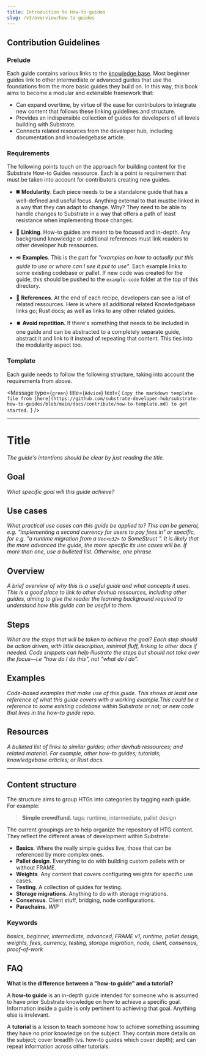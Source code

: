 ```yaml
---
title: Introduction to How-to-guides
slug: /v3/overview/how-to-guides
---
```


## Contribution Guidelines

### Prelude

Each guide contains various links to the [knowledge base](/v3/docs). Most beginner guides link to other intermediate or advanced guides that use the foundations from the more basic guides they build on. In this way, this book aims to become a modular and extensible framework that:

- Can expand overtime, by virtue of the ease for contributors to integrate new content that follows these linking guidelines and structure.
- Provides an indispensible collection of guides for developers of all levels building with Substrate.
- Connects related resources from the developer hub, including documentation and knowledgebase article.

### Requirements

The following points touch on the approach for building content for the Substrate How-to Guides ressource. Each is a point is requirement that must be taken into account for contributors creating new guides.

- :black_medium_square: **Modularity**. Each piece needs to be a standalone guide that has a well-defined and useful focus. Anything external to that mustbe linked in a way that they can adapt to change. Why? They need to be able to handle changes to Substrate in a way that offers a path of least resistance when implementing those changes.

- :link: **Linking**. How-to guides are meant to be focused and in-depth. Any background knowledge or additional references must link readers to other developer hub ressources. 

- ⏯️ **Examples**. This is the part for _"examples on how to actually put this guide to use or where can I see it put to use"_. Each example links to some existing codebase or pallet. If new code was created for the guide, this should be pushed to the `example-code` folder at the top of this directory.

- :satellite: **References.** At the end of each recipe, developers can see a list of related ressources. Here is where all additional related Knowledgebase links go; Rust docs; as well as links to any other related guides.

- ⏹️ **Avoid repetition.** If there's something that needs to be included in one guide and can be abstracted to a completely separate guide, abstract it and link to it instead of repeating that content. This ties into the modularity aspect too.

### Template 
Each guide needs to follow the following structure, taking into account the requirements from above.  

<Message 
type={`green`}
title={`Advice`}
text={ `Copy the markdown template file from [here](https://github.com/substrate-developer-hub/substrate-how-to-guides/blob/main/docs/contribute/how-to-template.md) to get started.` }
/>

---

# Title

_The guide's intentions should be clear by just reading the title._

## Goal

_What specific goal will this guide achieve?_

## Use cases

_What practical use cases can this guide be applied to? This can be general, e.g. "implementing a second currency for users to pay fees in" or specific, for e.g. "a runtime migration from a `Vec<u32>` to SomeStruct ". It is likely that the more advanced the guide, the more specific its use cases will be. If more than one, use a bulleted list. Otherwise, one phrase._

## Overview

_A brief overview of why this is a useful guide and what concepts it uses. This is a good place to link to other devhub ressources, including other guides, aiming to give the reader the learning background required to understand how this guide can be useful to them._

## Steps

_What are the steps that will be taken to achieve the goal? Each step should be action driven, with little description, minimal fluff,
linking to other docs if needed. Code snippets can help illustrate the steps but should not take over the focus&mdash;i.e "how do I do this", not "what do I do"._

## Examples

_Code-based examples that make use of this guide. This shows at least one reference of what this guide covers with a working example.This could be a reference to some existing codebase within Substrate or not; or new code that lives in the how-to guide repo._

## Resources

_A bulleted list of links to similar guides; other devhub ressources; and related material. For example, other how-to guides; tutorials; knowledgebase articles; or Rust docs._

---

## Content structure

The structure aims to group HTGs into categories by tagging each guide. For example:

> **Simple crowdfund.** 
> tags: runtime, intermediate, pallet design


The current groupings are to help organize the repository of HTG content. They reflect the different
areas of development within Substrate:

- **Basics**. Where the really simple guides live, those that can be referenced by more complex ones.
- **Pallet design**. Everything to do with building custom pallets with or without FRAME.
- **Weights**. Any content that covers configuring weights for specific use cases.
- **Testing**. A collection of guides for testing.
- **Storage migrations**. Anything to do with storage migrations.
- **Consensus**. Client stuff, bridging, node configurations.
- **Parachains.** _WIP_

### Keywords

_basics, beginner, intermediate, advanced, FRAME v1, runtime, pallet design, weights, fees, currency, testing, 
storage migration, node, client, consensus, proof-of-work_ 

## FAQ

**What is the difference between a "how-to guide" and a tutorial?**

A **how-to guide** is an in-depth guide intended for someone who is assumed to have prior Substrate knowledge on how to achieve a specific goal. Information inside a guide is only pertinent to achieving that goal. Anything else is irrelevant.

A **tutorial** is a lesson to teach someone how to achieve something assuming they have no prior knowledge on the subject. They contain more details on the subject; cover breadth (vs. how-to guides which cover depth); and can repeat information across other tutorials.
